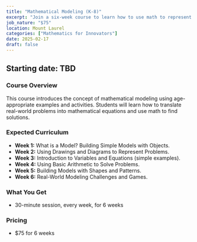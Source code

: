 ```yaml
---
title: "Mathematical Modeling (K-8)"
excerpt: "Join a six-week course to learn how to use math to represent and understand real-world situations."
job_nature: "$75"
location: Mount Laurel
categories: ["Mathematics for Innovators"]
date: 2025-02-17
draft: false
---
```


## Starting date: TBD

### Course Overview

This course introduces the concept of mathematical modeling using age-appropriate examples and activities. Students will learn how to translate real-world problems into mathematical equations and use math to find solutions.

### Expected Curriculum

* **Week 1:** What is a Model? Building Simple Models with Objects.
* **Week 2:**  Using Drawings and Diagrams to Represent Problems.
* **Week 3:**  Introduction to Variables and Equations (simple examples).
* **Week 4:**  Using Basic Arithmetic to Solve Problems.
* **Week 5:**  Building Models with Shapes and Patterns.
* **Week 6:**  Real-World Modeling Challenges and Games.

### What You Get

- 30-minute session, every week, for 6 weeks

### Pricing
- $75 for 6 weeks